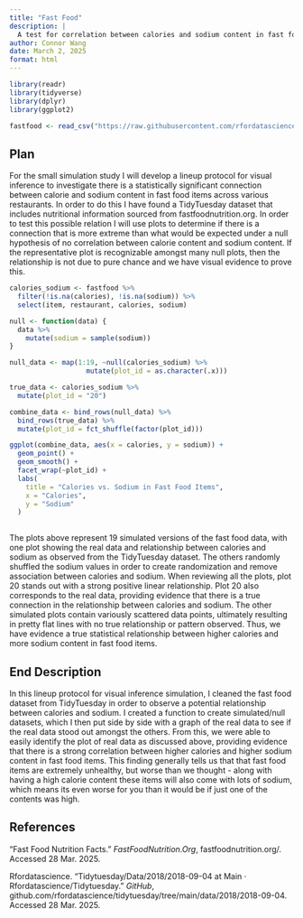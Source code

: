```yaml
---
title: "Fast Food"
description: |
  A test for correlation between calories and sodium content in fast food items.
author: Connor Wang
date: March 2, 2025
format: html
---
```


```r
library(readr)
library(tidyverse)
library(dplyr)
library(ggplot2)

fastfood <- read_csv("https://raw.githubusercontent.com/rfordatascience/tidytuesday/master/data/2018/2018-09-04/fastfood_calories.csv")
```

## Plan

For the small simulation study I will develop a lineup protocol for visual inference to investigate there is a statistically significant connection between calorie and sodium content in fast food items across various restaurants. In order to do this I have found a TidyTuesday dataset that includes nutritional information sourced from fastfoodnutrition.org. In order to test this possible relation I will use plots to determine if there is a connection that is more extreme than what would be expected under a null hypothesis of no correlation between calorie content and sodium content. If the representative plot is recognizable amongst many null plots, then the relationship is not due to pure chance and we have visual evidence to prove this.

```r
calories_sodium <- fastfood %>%
  filter(!is.na(calories), !is.na(sodium)) %>%
  select(item, restaurant, calories, sodium)

null <- function(data) {
  data %>%
    mutate(sodium = sample(sodium))
}

null_data <- map(1:19, ~null(calories_sodium) %>%
                   mutate(plot_id = as.character(.x)))

true_data <- calories_sodium %>%
  mutate(plot_id = "20")

combine_data <- bind_rows(null_data) %>%
  bind_rows(true_data) %>%
  mutate(plot_id = fct_shuffle(factor(plot_id)))

ggplot(combine_data, aes(x = calories, y = sodium)) +
  geom_point() +
  geom_smooth() +
  facet_wrap(~plot_id) + 
  labs(
    title = "Calories vs. Sodium in Fast Food Items",
    x = "Calories",
    y = "Sodium"
  )
              
```

The plots above represent 19 simulated versions of the fast food data, with one plot showing the real data and relationship between calories and sodium as observed from the TidyTuesday dataset. The others randomly shuffled the sodium values in order to create randomization and remove association between calories and sodium. When reviewing all the plots, plot 20 stands out with a strong positive linear relationship. Plot 20 also corresponds to the real data, providing evidence that there is a true connection in the relationship between calories and sodium. The other simulated plots contain variously scattered data points, ultimately resulting in pretty flat lines with no true relationship or pattern observed. Thus, we have evidence a true statistical relationship between higher calories and more sodium content in fast food items.

## End Description

In this lineup protocol for visual inference simulation, I cleaned the fast food dataset from TidyTuesday in order to observe a potential relationship between calories and sodium. I created a function to create simulated/null datasets, which I then put side by side with a graph of the real data to see if the real data stood out amongst the others. From this, we were able to easily identify the plot of real data as discussed above, providing evidence that there is a strong correlation between higher calories and higher sodium content in fast food items. This finding generally tells us that that fast food items are extremely unhealthy, but worse than we thought - along with having a high calorie content these items will also come with lots of sodium, which means its even worse for you than it would be if just one of the contents was high.

## References

“Fast Food Nutrition Facts.” *FastFoodNutrition.Org*, fastfoodnutrition.org/. Accessed 28 Mar. 2025.

Rfordatascience. “Tidytuesday/Data/2018/2018-09-04 at Main · Rfordatascience/Tidytuesday.” *GitHub*, github.com/rfordatascience/tidytuesday/tree/main/data/2018/2018-09-04. Accessed 28 Mar. 2025.
